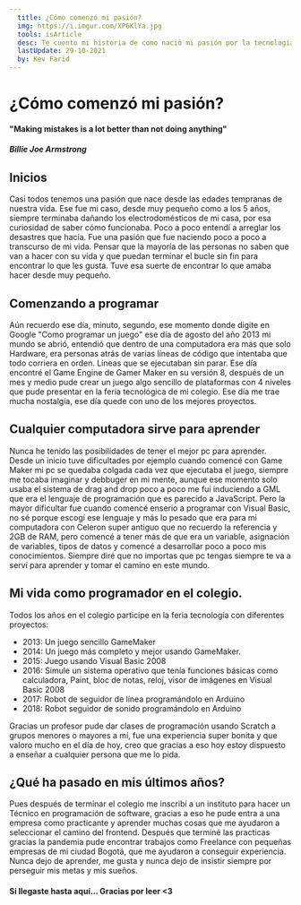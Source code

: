 ```yaml
---
  title: ¿Cómo comenzó mi pasión?
  img: https://i.imgur.com/XP6KlYa.jpg
  tools: isArticle
  desc: Te cuento mi historia de como nació mi pasión por la tecnología.
  lastUpdate: 29-10-2021
  by: Kev Farid
---
```


# ¿Cómo comenzó mi pasión?


<p align="center">

#### "Making mistakes is a lot better than not doing anything"
##### Billie Joe Armstrong

</p>

## Inicios
Casi todos tenemos una pasión que nace desde las edades tempranas de nuestra vida. Ese fue mi caso, desde muy pequeño como a los 5 años, siempre terminaba dañando los electrodomésticos de mi casa, por esa curiosidad de saber cómo funcionaba. Poco a poco entendí a arreglar los desastres que hacía. Fue una pasión que fue naciendo poco a poco a transcurso de mi vida. Pensar que la mayoría de las personas no saben que van a hacer con su vida y que puedan terminar el bucle sin fin para encontrar lo que les gusta. Tuve esa suerte de encontrar lo que amaba hacer desde muy pequeño.

## Comenzando a programar
Aún recuerdo ese día, minuto, segundo, ese momento donde digite en Google "Como programar un juego" ese día de agosto del año 2013 mi mundo se abrió, entendió que dentro de una computadora era más que solo Hardware, era personas atrás de varias líneas de código que intentaba que todo corriera en orden. Líneas que se ejecutaban sin parar. Ese día encontré el Game Engine de Gamer Maker en su versión 8, después de un mes y medio pude crear un juego algo sencillo de plataformas con 4 niveles que pude presentar en la feria tecnológica de mi colegio. Ese día me trae mucha nostalgia, ese día quede con uno de los mejores proyectos.

## Cualquier computadora sirve para aprender
Nunca he tenido las posibilidades de tener el mejor pc para aprender. Desde un inicio tuve dificultades por ejemplo cuando comencé con Game Maker mi pc se quedaba colgada cada vez que ejecutaba el juego, siempre me tocaba imaginar y debbuger en mi mente, aunque ese momento solo usaba el sistema de drag and drop poco a poco me fui induciendo a GML que era el lenguaje de programación que es parecido a JavaScript. Pero la mayor dificultar fue cuando comencé enserio a programar con Visual Basic, no sé porque escogí ese lenguaje y más lo pesado que era para mi computadora con Celeron super antiguo que no recuerdo la referencia y 2GB de RAM, pero comencé a tener más de que era un variable, asignación de variables, tipos de datos y comencé a desarrollar poco a poco mis conocimientos. Siempre diré que no importas que pc tengas siempre te va a serví para aprender y tomar el camino en este mundo.

## Mi vida como programador en el colegio.
Todos los años en el colegio participe en la feria tecnología con diferentes proyectos:
- 2013: Un juego sencillo GameMaker
- 2014: Un juego más completo y mejor usando GameMaker.
- 2015: Juego usando Visual Basic 2008
- 2016: Simule un sistema operativo que tenía funciones básicas como calculadora, Paint, bloc de notas, reloj, visor de imágenes en Visual Basic 2008
- 2017: Robot de seguidor de línea programándolo en Arduino
- 2018: Robot seguidor de sonido programándolo en Arduino

Gracias un profesor pude dar clases de programación usando Scratch a grupos menores o mayores a mí, fue una experiencia super bonita y que valoro mucho en el día de hoy, creo que gracias a eso hoy estoy dispuesto a enseñar a cualquier persona que me lo pida.

## ¿Qué ha pasado en mis últimos años?
Pues después de terminar el colegio me inscribí a un instituto para hacer un Técnico en programación de software, gracias a eso he pude entra a una empresa como practicante y aprender muchas cosas que me ayudaron a seleccionar el camino del frontend. Después que terminé las practicas gracias la pandemia pude encontrar trabajos como Freelance con pequeñas empresas de mi ciudad Bogotá, que me ayudaron a conseguir experiencia. Nunca dejo de aprender, me gusta y nunca dejo de insistir siempre por perseguir mis metas y mis sueños.

<p align="center">

#### Si llegaste hasta aquí... Gracias por leer <3

</p>
